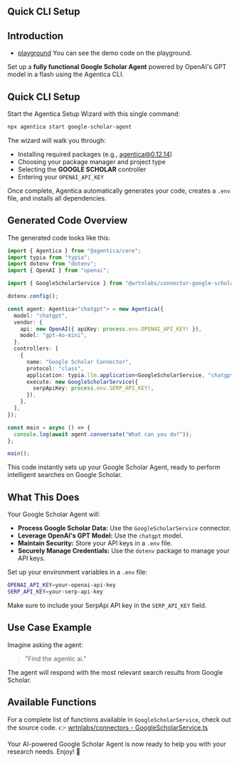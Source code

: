 ## Quick CLI Setup

## Introduction

- [playground](https://stackblitz.com/github/wrtnlabs/agentica-tutorial-google-scholar?file=README.md) You can see the demo code on the playground.

Set up a **fully functional Google Scholar Agent** powered by OpenAI's GPT model in a flash using the Agentica CLI.

## Quick CLI Setup

Start the Agentica Setup Wizard with this single command:

```bash
npx agentica start google-scholar-agent
```

The wizard will walk you through:

- Installing required packages (e.g., agentica@0.12.14)
- Choosing your package manager and project type
- Selecting the **GOOGLE SCHOLAR** controller
- Entering your `OPENAI_API_KEY`

Once complete, Agentica automatically generates your code, creates a `.env` file, and installs all dependencies.

## Generated Code Overview

The generated code looks like this:

```typescript
import { Agentica } from "@agentica/core";
import typia from "typia";
import dotenv from "dotenv";
import { OpenAI } from "openai";

import { GoogleScholarService } from "@wrtnlabs/connector-google-scholar";

dotenv.config();

const agent: Agentica<"chatgpt"> = new Agentica({
  model: "chatgpt",
  vendor: {
    api: new OpenAI({ apiKey: process.env.OPENAI_API_KEY! }),
    model: "gpt-4o-mini",
  },
  controllers: [
    {
      name: "Google Scholar Connector",
      protocol: "class",
      application: typia.llm.application<GoogleScholarService, "chatgpt">(),
      execute: new GoogleScholarService({
        serpApiKey: process.env.SERP_API_KEY!,
      }),
    },
  ],
});

const main = async () => {
  console.log(await agent.conversate("What can you do?"));
};

main();
```

This code instantly sets up your Google Scholar Agent, ready to perform intelligent searches on Google Scholar.

## What This Does

Your Google Scholar Agent will:

- **Process Google Scholar Data:** Use the `GoogleScholarService` connector.
- **Leverage OpenAI's GPT Model:** Use the `chatgpt` model.
- **Maintain Security:** Store your API keys in a `.env` file.
- **Securely Manage Credentials:** Use the `dotenv` package to manage your API keys.

Set up your environment variables in a `.env` file:

```bash
OPENAI_API_KEY=your-openai-api-key
SERP_API_KEY=your-serp-api-key
```

Make sure to include your SerpApi API key in the `SERP_API_KEY` field.

## Use Case Example

Imagine asking the agent:

> "Find the agentic ai."

The agent will respond with the most relevant search results from Google Scholar.

## Available Functions

For a complete list of functions available in `GoogleScholarService`, check out the source code.
👉 [wrtnlabs/connectors - GoogleScholarService.ts](https://github.com/wrtnlabs/connectors/blob/main/packages/google_scholar/src/google_scholar/GoogleScholarService.ts)

Your AI-powered Google Scholar Agent is now ready to help you with your research needs. Enjoy! 🚀
